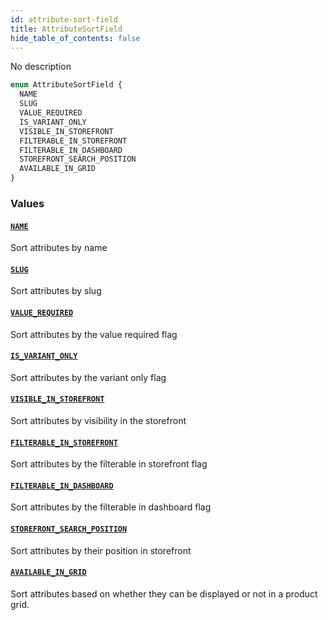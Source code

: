 ```yaml
---
id: attribute-sort-field
title: AttributeSortField
hide_table_of_contents: false
---
```


No description

```graphql
enum AttributeSortField {
  NAME
  SLUG
  VALUE_REQUIRED
  IS_VARIANT_ONLY
  VISIBLE_IN_STOREFRONT
  FILTERABLE_IN_STOREFRONT
  FILTERABLE_IN_DASHBOARD
  STOREFRONT_SEARCH_POSITION
  AVAILABLE_IN_GRID
}
```

### Values

#### [`NAME`](#)

Sort attributes by name

#### [`SLUG`](#)

Sort attributes by slug

#### [`VALUE_REQUIRED`](#)

Sort attributes by the value required flag

#### [`IS_VARIANT_ONLY`](#)

Sort attributes by the variant only flag

#### [`VISIBLE_IN_STOREFRONT`](#)

Sort attributes by visibility in the storefront

#### [`FILTERABLE_IN_STOREFRONT`](#)

Sort attributes by the filterable in storefront flag

#### [`FILTERABLE_IN_DASHBOARD`](#)

Sort attributes by the filterable in dashboard flag

#### [`STOREFRONT_SEARCH_POSITION`](#)

Sort attributes by their position in storefront

#### [`AVAILABLE_IN_GRID`](#)

Sort attributes based on whether they can be displayed or not in a product grid.
